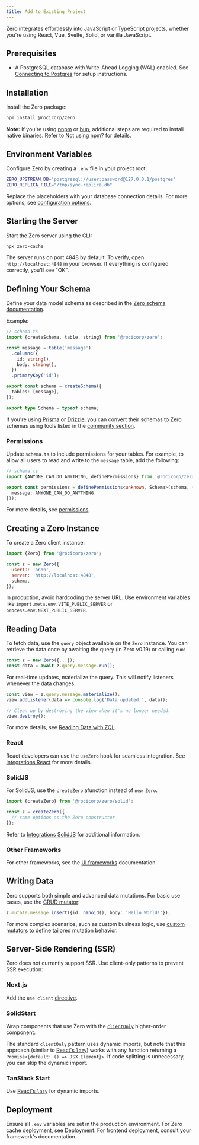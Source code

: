 ```yaml
---
title: Add to Existing Project
---
```


Zero integrates effortlessly into JavaScript or TypeScript projects, whether
you're using React, Vue, Svelte, Solid, or vanilla JavaScript.

## Prerequisites

- A PostgreSQL database with Write-Ahead Logging (WAL) enabled. See [Connecting
  to Postgres](connecting-to-postgres) for setup instructions.

## Installation

Install the Zero package:

```bash
npm install @rocicorp/zero
```

**Note:** If you're using [pnpm](https://pnpm.io) or [bun](https://bun.sh),
additional steps are required to install native binaries. Refer to [Not using
npm?](quickstart#not-npm) for details.

## Environment Variables

Configure Zero by creating a `.env` file in your project root:

```bash
ZERO_UPSTREAM_DB="postgresql://user:password@127.0.0.1/postgres"
ZERO_REPLICA_FILE="/tmp/sync-replica.db"
```

Replace the placeholders with your database connection details. For more
options, see [configuration options](zero-cache-config).

## Starting the Server

Start the Zero server using the CLI:

```bash
npx zero-cache
```

The server runs on port 4848 by default. To verify, open `http://localhost:4848`
in your browser. If everything is configured correctly, you'll see "OK".

## Defining Your Schema

Define your data model schema as described in the [Zero schema
documentation](zero-schema).

Example:

```ts
// schema.ts
import {createSchema, table, string} from '@rocicorp/zero';

const message = table('message')
  .columns({
    id: string(),
    body: string(),
  })
  .primaryKey('id');

export const schema = createSchema({
  tables: [message],
});

export type Schema = typeof schema;
```

If you're using [Prisma](https://www.prisma.io/) or
[Drizzle](https://orm.drizzle.team/), you can convert their schemas to Zero
schemas using tools listed in the [community
section](./community#database-tools).

### Permissions

Update `schema.ts` to include permissions for your tables. For example, to allow
all users to read and write to the `message` table, add the following:

```ts
// schema.ts
import {ANYONE_CAN_DO_ANYTHING, definePermissions} from '@rocicorp/zero';

export const permissions = definePermissions<unknown, Schema>(schema, () => ({
  message: ANYONE_CAN_DO_ANYTHING,
}));
```

For more details, see [permissions](permissions).

## Creating a Zero Instance

To create a Zero client instance:

```js
import {Zero} from '@rocicorp/zero';

const z = new Zero({
  userID: 'anon',
  server: 'http://localhost:4848',
  schema,
});
```

In production, avoid hardcoding the server URL. Use environment variables like
`import.meta.env.VITE_PUBLIC_SERVER` or `process.env.NEXT_PUBLIC_SERVER`.

## Reading Data

To fetch data, use the `query` object available on the `Zero` instance. You can
retrieve the data once by awaiting the query (in Zero v0.19) or calling `run`:

```js
const z = new Zero({...});
const data = await z.query.message.run();
```

For real-time updates, materialize the query. This will notify listeners
whenever the data changes:

```js
const view = z.query.message.materialize();
view.addListener(data => console.log('Data updated:', data));

// Clean up by destroying the view when it's no longer needed.
view.destroy();
```

For more details, see [Reading Data with ZQL](reading-data).

### React

React developers can use the `useZero` hook for seamless integration. See
[Integrations React](react) for more details.

### SolidJS

For SolidJS, use the `createZero` afunction instead of `new Zero`.

```js
import {createZero} from '@rocicorp/zero/solid';

const z = createZero({
  // same options as the Zero constructor
});
```

Refer to [Integrations SolidJS](solidjs) for additional information.

### Other Frameworks

For other frameworks, see the [UI frameworks](community#ui-frameworks)
documentation.

## Writing Data

Zero supports both simple and advanced data mutations. For basic use cases,
use the [CRUD mutator](writing-data):

```ts
z.mutate.message.insert({id: nanoid(), body: 'Hello World!'});
```

For more complex scenarios, such as custom business logic, use
[custom mutators](custom-mutators) to define tailored mutation behavior.

## Server-Side Rendering (SSR)

Zero does not currently support SSR. Use client-only patterns to prevent SSR
execution:

### Next.js

Add the `use client`
[directive](https://nextjs.org/docs/app/api-reference/directives/use-client).

### SolidStart

Wrap components that use Zero with the
[`clientOnly`](https://docs.solidjs.com/solid-start/reference/client/client-only)
higher-order component.

The standard `clientOnly` pattern uses dynamic imports, but note that this
approach (similar to [React's `lazy`](https://react.dev/reference/react/lazy))
works with any function returning a `Promise<{default: () => JSX.Element}>`. If
code splitting is unnecessary, you can skip the dynamic import.

### TanStack Start

Use [React's `lazy`](https://react.dev/reference/react/lazy) for dynamic
imports.

## Deployment

Ensure all `.env` variables are set in the production environment. For Zero
cache deployment, see [Deployment](deployment). For frontend deployment, consult
your framework's documentation.
